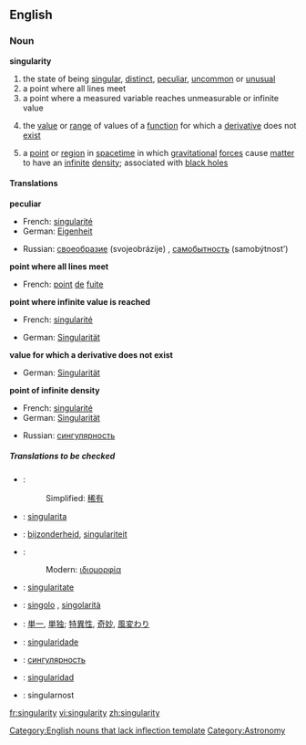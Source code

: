 ==English==

===Noun===
'''singularity'''

# the state of being [[singular]], [[distinct]], [[peculiar]], [[uncommon]] or [[unusual]]
# a point where all lines meet
# a point where a measured variable reaches unmeasurable or infinite value
#{{mathematics}} the [[value]] or [[range]] of values of a [[function]] for which a [[derivative]] does not [[exist]]
#{{physics}} a [[point]] or [[region]] in [[spacetime]] in which [[gravitational]] [[force]]s cause [[matter]] to have an [[infinite]] [[density]]; associated with [[black hole]]s

====Translations====
'''peculiar'''
{{top}}
*French: [[singularité]] {{f}}
*German: [[Eigenheit]] {{f}}
{{mid}}
*Russian: [[своеобразие]] (svojeobrázije) {{n}}, [[самобытность]] (samobýtnost’) {{f}}
{{bottom}}

'''point where all lines meet'''
{{top}}
*French: [[point]] {{m}} [[de]] [[fuite]]
{{mid}}
{{bottom}}

'''point where infinite value is reached'''
{{top}}
*French: [[singularité]] {{f}}
{{mid}}
*German: [[Singularität]] {{f}}
{{bottom}}

'''value for which a derivative does not exist'''
{{top}}
*German: [[Singularität]] {{f}}
{{mid}}
{{bottom}}

'''point of infinite density'''
{{top}}
*French: [[singularité]] {{f}}
*German: [[Singularität]] {{f}}
{{mid}}
*Russian: [[сингулярность]]
{{bottom}}

=====Translations to be checked=====
{{checktrans}}
*{{ttbc|Chinese}}:
*:Simplified: [[稀有]]
*{{ttbc|Czech}}: [[singularita]]
*{{ttbc|Dutch}}: [[bijzonderheid]], [[singulariteit]]
*{{ttbc|Greek}}:
*:Modern: [[ιδιομορφία]]
*{{ttbc|Interlingua}}: [[singularitate]]
*{{ttbc|Italian}}: [[singolo]] {{m}}, [[singolarità]] {{f}}
*{{ttbc|Japanese}}: [[単一]], [[単独]]; [[特異性]], [[奇妙]], [[風変わり]]
*{{ttbc|Portuguese}}: [[singularidade]] {{f}}
*{{ttbc|Russian}}: [[сингулярность]]
*{{ttbc|Spanish}}: [[singularidad]] {{f}}
*{{ttbc|Slovenian}}: singularnost

[[Category:English nouns that lack inflection template]]
[[Category:Astronomy]]

[[fr:singularity]]
[[vi:singularity]]
[[zh:singularity]]
